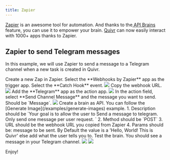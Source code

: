 ```yaml
---
title: Zapier
---
```


[Zapier](https://zapier.com/) is an awesome tool for automation. And thanks to the[ API Brains](/getting-started/api-based-brains) feature, you can use it to empower your brain.
[Quivr](https://quivr.app) can now easily interact with 1000+ apps thanks to Zapier.

## Zapier to send Telegram messages

In this example, we will use Zapier to send a message to a Telegram channel when a new task is created in Quivr.

<Steps>
<Step title="Create a new Zap in Zapier">
    Create a new Zap in Zapier. Select the **Webhooks by Zapier** app as the trigger app.
</Step>
<Step title= "Select the trigger event">
    Select the **Catch Hook** event.
    <img src="/images/zapier-catch-hook.png"/>
</Step>
<Step title= "Copy the webhook URL">
    Copy the webhook URL.
    <img src="/images/zapier-copy-webhook-url.png"/>
</Step>
<Step title="Add Telegram as the action app">
    Add the **Telegram** app as the action app.
    <img src="/images/zapier-add-telegram.png"/>
</Step>
<Step title="Add an action to telegram">
    In the action field, select **Send Channel Message** and the message you want to send. Should be `Message`.
    <img src="/images/zapier-add-telegram-action.png"/>
</Step>
<Step title="Create a brain as API">
    Create a brain as API. You can follow the [Generate Image](/examples/generate-images) example.
    1. Description should be `Your goal is to allow the user to Send a message to telegram. Only send one message per user request. `
    2. Method should be `POST`
    3. URL should be the webhook URL you copied from Zapier
    4. Params should be:
    <ParamField path="message" type="string">
        message to be sent. By Default the value is a 'Hello, World! This is Quivr' else add what the user tells you to.
    </ParamField>
</Step>
<Step title="Test the brain">
    Test the brain. You should see a message in your Telegram channel.
    <img src="/images/zapier-test-brain.png"/>
    <img src="/images/zapier-result-telegram.png"/>
</Step>
</Steps>

Enjoy! 

<Snippet file="commercial.mdx" />
